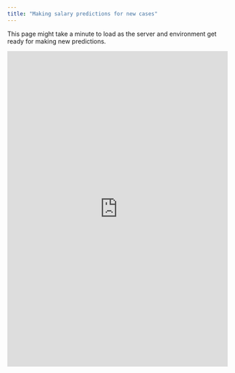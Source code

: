 ```yaml
---
title: "Making salary predictions for new cases"
---
```


::: {.callout-caution}
This page might take a minute to load as the server and environment get ready for making new predictions.
:::

```{=html}
 <iframe id="shiny" src="https://mpru.shinyapps.io/shiny_salary1/" style="border: none; width: 100%; height: 720px" frameborder="0"></iframe>
```

